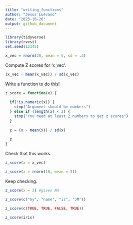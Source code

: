 ```yaml
---
title: "writing_functions"
author: "Jesus Luevano"
date: "2023-10-26"
output: github_document
---
```


```r
library(tidyverse)
library(rvest)
set.seed(12345)
```

```r
x_vec = rnorm(20, mean = 5, sd = .3)
```

Compute Z scores for 'x_vec'.

```r
(x_vec - mean(x_vec)) / sd(x_vec)
```

Write a function to do this!

```r
z_score = function(x) {
  
  if(!is.numeric(x)) {
    stop("Argument should be numbers")
  } else if (length(x) < 2) {
    stop("You need at least 2 numbers to get z scores")
  }
  
  z = (x - mean(x)) / sd(x)
  
  z
}
```

Check that this works.
```r
z_score(x = x_vec)

z_score(x = rnorm(10, mean = 5))
```

Keep checking.

```r
z_score(x = 3) #gives NA

z_score(c("my", "name", "is", "JM"))

z_score(c(TRUE, TRUE, FALSE, TRUE))

z_score(iris)
```

